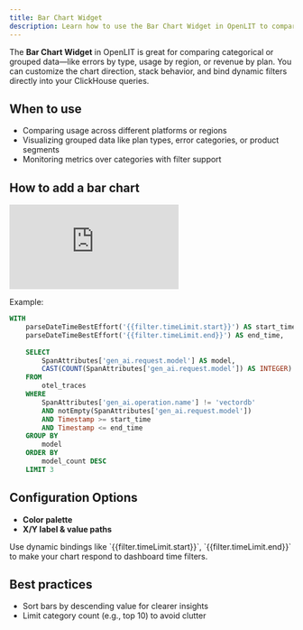```yaml
---
title: Bar Chart Widget
description: Learn how to use the Bar Chart Widget in OpenLIT to compare grouped data using ClickHouse queries and dynamic filters.
---
```


The **Bar Chart Widget** in OpenLIT is great for comparing categorical or grouped data—like errors by type, usage by region, or revenue by plan. You can customize the chart direction, stack behavior, and bind dynamic filters directly into your ClickHouse queries.

## When to use

- Comparing usage across different platforms or regions  
- Visualizing grouped data like plan types, error categories, or product segments  
- Monitoring metrics over categories with filter support  

## How to add a bar chart

<iframe className="w-full aspect-video" src="https://www.youtube.com/embed/7Y94KEZI2hM?list=PLgErWFh-dyiGp9yUDnnx67wHEeNqzzMXZ" title="How to Use the Bar Chart Widget in OpenLIT – Visualize Trends Over Time" frameborder="0" allow="accelerometer; autoplay; clipboard-write; encrypted-media; gyroscope; picture-in-picture; web-share" referrerpolicy="strict-origin-when-cross-origin" allowfullscreen></iframe>

Example:

```sql
WITH
	parseDateTimeBestEffort('{{filter.timeLimit.start}}') AS start_time,
	parseDateTimeBestEffort('{{filter.timeLimit.end}}') AS end_time,
	
	SELECT
		SpanAttributes['gen_ai.request.model'] AS model,
		CAST(COUNT(SpanAttributes['gen_ai.request.model']) AS INTEGER) AS model_count
	FROM
		otel_traces
	WHERE 
		SpanAttributes['gen_ai.operation.name'] != 'vectordb'
		AND notEmpty(SpanAttributes['gen_ai.request.model'])
		AND Timestamp >= start_time
		AND Timestamp <= end_time
	GROUP BY
		model
	ORDER BY
		model_count DESC
	LIMIT 3
````

## Configuration Options

* **Color palette**
* **X/Y label & value paths**

<Tip>
Use dynamic bindings like `{{filter.timeLimit.start}}`, `{{filter.timeLimit.end}}` to make your chart respond to dashboard time filters.
</Tip>

## Best practices

* Sort bars by descending value for clearer insights
* Limit category count (e.g., top 10) to avoid clutter

